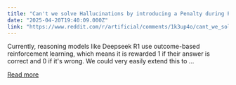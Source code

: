 ```yaml
---
title: "Can't we solve Hallucinations by introducing a Penalty during Post-training?"
date: "2025-04-20T19:40:09.000Z"
link: "https://www.reddit.com/r/artificial/comments/1k3up4o/cant_we_solve_hallucinations_by_introducing_a/"
---
```


Currently, reasoning models like Deepseek R1 use outcome-based reinforcement learning, which means it is rewarded 1 if their answer is correct and 0 if it's wrong. We could very easily extend this to ...

[Read more](https://www.reddit.com/r/artificial/comments/1k3up4o/cant_we_solve_hallucinations_by_introducing_a/)
